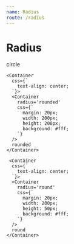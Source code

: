 ```yaml
---
name: Radius
route: /radius
---
```



# Radius

<ThemeProvider>
  <Flex wrap='wrap'>
    <Container css={`text-align: center`}>
      <Container
        radius='circle'
        css={`
          margin: 20px;
          width: 200px;
          height: 200px;
          background: #fff;
        `}
      />
      circle
    </Container>

    <Container
      css={`
        text-align: center;
      `}>
      <Container
        radius='rounded'
        css={`
          margin: 20px;
          width: 200px;
          height: 200px;
          background: #fff;
        `}
      />
      rounded
    </Container>

     <Container
      css={`
        text-align: center;
      `}>
      <Container
        radius='round'
        css={`
          margin: 20px;
          width: 200px;
          height: 50px;
          background: #fff;
        `}
      />
      round
    </Container>

  </Flex>
</ThemeProvider>

